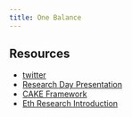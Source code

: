 ```yaml
---
title: One Balance
---
```


## Resources

- [twitter](https://x.com/OneBalance_io)
- [Research Day Presentation](https://www.youtube.com/watch?v=okDSIm7PE6I)
- [CAKE Framework](https://frontier.tech/the-cake-framework)
- [Eth Research Introduction](https://ethresear.ch/t/introducing-onebalance/19557)